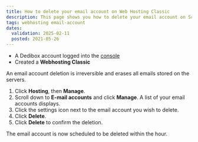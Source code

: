 ```yaml
---
title: How to delete your email account on Web Hosting Classic
description: This page shows you how to delete your email account on Scaleway Web Hosting Classic
tags: webhosting email-account
dates:
  validation: 2025-02-11
  posted: 2021-05-26
---
```



<WebhostingOnline />

<Requirements />

- A Dedibox account logged into the [console](https://console.online.net)
- Created a **Webhosting Classic**

<Message type="important">
  An email account deletion is irreversible and erases all emails stored on the servers.
</Message>

1. Click **Hosting**, then **Manage**.
2. Scroll down to **E-mail accounts** and click **Manage**. A list of your email accounts displays.
3. Click the settings icon next to the email account you wish to delete.
4. Click **Delete**.
5. Click **Delete** to confirm the deletion.

<Message type="note">
  The email account is now scheduled to be deleted within the hour.
</Message>
